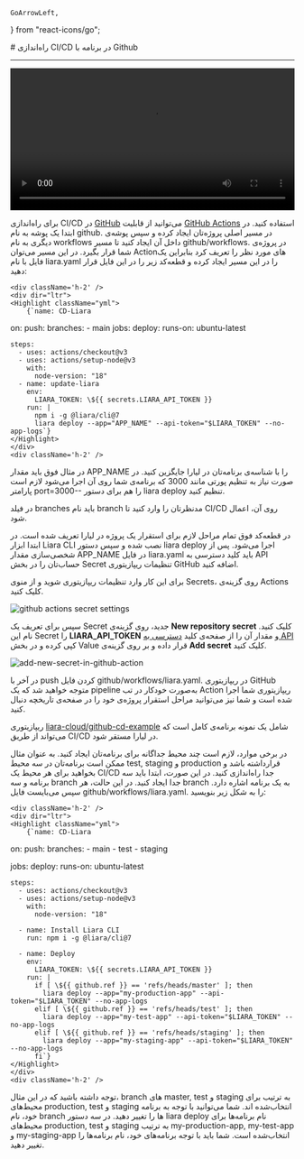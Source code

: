     GoArrowLeft,
} from "react-icons/go";


<Layout>
<Head>
<title>مستندات راه‌اندازی CI/CD با Github - لیارا</title>

<meta property="og:title" content="مستندات خدمات رایانش ابری لیارا" />
<meta property="og:description" content="مستندات مربوط به راه‌اندازی قابلیت CI/CD با استفاده از Github در لیارا"  />
<meta property="og:image" content="https://files.liara.ir/liara/logos/liara-poster.jpg" />
</Head>
# راه‌اندازی CI/CD در برنامه با Github

<hr className="mb-2" />

<video
  src="https://files.liara.ir/liara/CICD/cicd-github.mp4"
  controls="controls"
  className="block w-full"
  width="100%" />
<div className="h-4" />


برای راه‌اندازی CI/CD در <a href="https://github.com" className="text-[#2196f3] ">GitHub</a> می‌توانید از قابلیت <a href="https://github.com/features/actions" className="text-[#2196f3] ">GitHub Actions</a> استفاده کنید. 
در ابتدا یک پوشه به نام <Important>github.</Important> در مسیر اصلی پروژه‌‌تان ایجاد کرده و سپس پوشه‌ی دیگری به نام <Important>workflows</Important> داخل آن ایجاد کنید تا مسیر <Important>github/workflows.</Important> در پروژه‌ی شما قرار بگیرد. در این مسیر می‌توان Actionهای مورد نظر را تعریف کرد بنابراین یک فایل با نام <Important>liara.yaml</Important> را در این مسیر ایجاد کرده و قطعه‌کد زیر را در این فایل قرار دهید:

    <div className='h-2' />
    <div dir="ltr">
    <Highlight className="yml">
        {`name: CD-Liara
on:
  push:
    branches:
      - main
jobs:
  deploy:
    runs-on: ubuntu-latest

    steps:
      - uses: actions/checkout@v3
      - uses: actions/setup-node@v3
        with:
          node-version: "18"
      - name: update-liara
        env:
          LIARA_TOKEN: \${{ secrets.LIARA_API_TOKEN }}
        run: |
          npm i -g @liara/cli@7
          liara deploy --app="APP_NAME" --api-token="$LIARA_TOKEN" --no-app-logs`}
    </Highlight>
    </div>
    <div className='h-2' />

در مثال فوق باید مقدار <Important>APP_NAME</Important> را با شناسه‌ی برنامه‌تان در لیارا جایگزین کنید.
در صورت نیاز به تنظیم پورتی مانند <Important>3000</Important> که برنامه‌ی شما روی آن اجرا می‌شود لازم است پارامتر <Important>port=3000--</Important> را هم برای دستور <Important>liara deploy</Important> تنظیم کنید.

<div className='h-1' />
<Alert variant="warning">
<p>
در فیلد <Important>branches</Important> باید نام branch مدنظرتان را وارد کنید تا CI/CD روی آن، اعمال شود.
</p>
</Alert>

در قطعه‌کد فوق تمام مراحل لازم برای استقرار یک پروژه در لیارا تعریف شده است. در ابتدا ابزار Liara CLI نصب شده و سپس دستور <Important>liara deploy</Important> اجرا می‌شود. 
پس از شخصی‌سازی مقدار <Important>APP_NAME</Important> در فایل <Important>liara.yaml</Important> باید کلید دسترسی به API حساب‌تان را در بخش Secret تنظیمات ریپازیتوری GitHub اضافه کنید.

برای این کار وارد تنظیمات ریپازیتوری شوید و از منوی Secrets، روی گزینه‌ی Actions کلیک کنید.

<div className="h-4" />
<img src="https://files.liara.ir/liara/docs/github-action-secrets-setting.png" alt="github actions secret settings"/>
<div className="h-4" />

سپس برای تعریف یک Secret جدید، روی گزینه‌ی **New repository secret** کلیک کنید. نام این Secret را **LIARA_API_TOKEN** و مقدار آن را از صفحه‌ی کلید <a href="https://console.liara.ir/API" className="text-[#2196f3] ">دسترسی به API</a> کپی کرده و در بخش Value قرار داده و بر روی گزینه‌ی **Add secret** کلیک کنید.

<div className="h-4" />
<img src="https://files.liara.ir/liara/docs/add-new-secret-in-github-action.png" alt="add-new-secret-in-github-action"/>
<div className="h-4" />

در آخر با push کردن فایل <Important>github/workflows/liara.yaml.</Important> در ریپازیتوری GitHub متوجه خواهید شد که یک pipeline به‌صورت خودکار در تب Action ریپازیتوری شما اجرا شده است و شما نیز می‌توانید مراحل استقرار پروژه‌ی خود را در صفحه‌ی تاریخچه دنبال کنید.

<div className='h-1' />
<Alert variant="success">
<p>
ریپازیتوری <a href="https://github.com/liara-cloud/github-cd-example" className="text-[#2196f3] ">liara-cloud/github-cd-example</a> شامل یک نمونه برنامه‌ی کامل است که می‌تواند از طریق CI/CD در لیارا مستقر شود.
</p>
</Alert>


<Section id="multiple-branches" title="راه‌اندازی CI/CD به ازای هر branch" />
در برخی موارد، لازم است چند محیط جداگانه برای برنامه‌تان ایجاد کنید. به عنوان مثال ممکن است برنامه‌تان در سه محیط test, staging و production قرارداشته باشد و بخواهید برای هر محیط یک CI/CD جدا راه‌اندازی کنید. در این صورت، ابتدا باید سه برنامه و سه branch جدا ایجاد کنید. در این حالت، هر branch به یک برنامه اشاره دارد. سپس می‌بایست فایل <Important>github/workflows/liara.yaml.</Important> را به شکل زیر بنویسید:

    <div className='h-2' />
    <div dir="ltr">
    <Highlight className="yml">
        {`name: CD-Liara

on:
  push:
    branches:
      - main
      - test
      - staging

jobs:
  deploy:
    runs-on: ubuntu-latest

    steps:
      - uses: actions/checkout@v3
      - uses: actions/setup-node@v3
        with:
          node-version: "18"

      - name: Install Liara CLI
        run: npm i -g @liara/cli@7

      - name: Deploy
        env:
          LIARA_TOKEN: \${{ secrets.LIARA_API_TOKEN }}
        run: |
          if [ \${{ github.ref }} == 'refs/heads/master' ]; then
            liara deploy --app="my-production-app" --api-token="$LIARA_TOKEN" --no-app-logs
          elif [ \${{ github.ref }} == 'refs/heads/test' ]; then
            liara deploy --app="my-test-app" --api-token="$LIARA_TOKEN" --no-app-logs
          elif [ \${{ github.ref }} == 'refs/heads/staging' ]; then
            liara deploy --app="my-staging-app" --api-token="$LIARA_TOKEN" --no-app-logs
          fi`}
    </Highlight>
    </div>
    <div className='h-2' />

توجه داشته باشید که در این مثال، branch های master, test و staging به ترتیب برای محیط‌های production, test و staging انتخاب‌شده اند. شما می‌توانید با توجه به برنامه خود، نام branch ها را تغییر دهید.
در سه دستور <Important>liara deploy</Important> نام برنامه‌ها برای محیط‌های production, test و staging به ترتیب my-production-app, my-test-app و my-staging-app انتخاب‌‌شده است. شما باید با توجه برنامه‌‌های خود، نام برنامه‌ها را تغییر دهید.

</Layout>